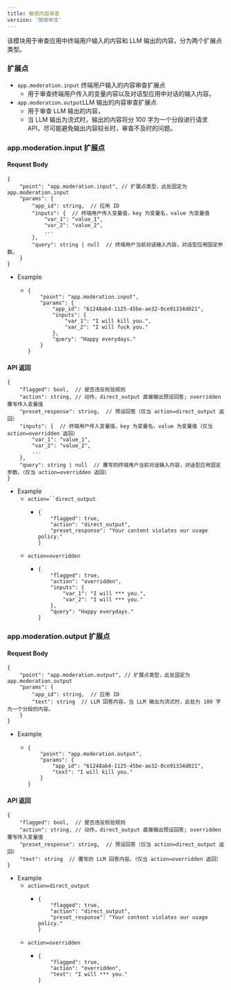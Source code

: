 ```yaml
---
title: 敏感内容审查
version: '简体中文'
---
```


该模块用于审查应用中终端用户输入的内容和 LLM 输出的内容，分为两个扩展点类型。

### 扩展点 <a href="#usercontent-kuo-zhan-dian" id="usercontent-kuo-zhan-dian"></a>

* `app.moderation.input` 终端用户输入的内容审查扩展点
  * 用于审查终端用户传入的变量内容以及对话型应用中对话的输入内容。
* `app.moderation.output`LLM 输出的内容审查扩展点
  * 用于审查 LLM 输出的内容，
  * 当 LLM 输出为流式时，输出的内容将分 100 字为一个分段进行请求 API，尽可能避免输出内容较长时，审查不及时的问题。

### app.moderation.input 扩展点 <a href="#usercontentappmoderationinput-kuo-zhan-dian" id="usercontentappmoderationinput-kuo-zhan-dian"></a>

#### Request Body <a href="#user-content-request-body" id="user-content-request-body"></a>

```
{
    "point": "app.moderation.input", // 扩展点类型，此处固定为 app.moderation.input
    "params": {
        "app_id": string,  // 应用 ID
        "inputs": {  // 终端用户传入变量值，key 为变量名，value 为变量值
            "var_1": "value_1",
            "var_2": "value_2",
            ...
        },
        "query": string | null  // 终端用户当前对话输入内容，对话型应用固定参数。
    }
}
```

* Example
  * ```
    {
        "point": "app.moderation.input",
        "params": {
            "app_id": "61248ab4-1125-45be-ae32-0ce91334d021",
            "inputs": {
                "var_1": "I will kill you.",
                "var_2": "I will fuck you."
            },
            "query": "Happy everydays."
        }
    }
    ```

#### API 返回 <a href="#usercontentapi-fan-hui" id="usercontentapi-fan-hui"></a>

```
{
    "flagged": bool,  // 是否违反校验规则
    "action": string, // 动作，direct_output 直接输出预设回答; overridden 覆写传入变量值
    "preset_response": string,  // 预设回答（仅当 action=direct_output 返回）
    "inputs": {  // 终端用户传入变量值，key 为变量名，value 为变量值（仅当 action=overridden 返回）
        "var_1": "value_1",
        "var_2": "value_2",
        ...
    },
    "query": string | null  // 覆写的终端用户当前对话输入内容，对话型应用固定参数。（仅当 action=overridden 返回）
}
```

* Example
  * `action=``direct_output`
    * ```
      {
          "flagged": true,
          "action": "direct_output",
          "preset_response": "Your content violates our usage policy."
      }
      ```
  * `action=overridden`
    * ```
      {
          "flagged": true,
          "action": "overridden",
          "inputs": {
              "var_1": "I will *** you.",
              "var_2": "I will *** you."
          },
          "query": "Happy everydays."
      }
      ```

### app.moderation.output 扩展点 <a href="#usercontentappmoderationoutput-kuo-zhan-dian" id="usercontentappmoderationoutput-kuo-zhan-dian"></a>

#### Request Body <a href="#user-content-request-body-1" id="user-content-request-body-1"></a>

```
{
    "point": "app.moderation.output", // 扩展点类型，此处固定为 app.moderation.output
    "params": {
        "app_id": string,  // 应用 ID
        "text": string  // LLM 回答内容。当 LLM 输出为流式时，此处为 100 字为一个分段的内容。
    }
}
```

* Example
  * ```
    {
        "point": "app.moderation.output",
        "params": {
            "app_id": "61248ab4-1125-45be-ae32-0ce91334d021",
            "text": "I will kill you."
        }
    }
    ```

#### API 返回 <a href="#usercontentapi-fan-hui-1" id="usercontentapi-fan-hui-1"></a>

```
{
    "flagged": bool,  // 是否违反校验规则
    "action": string, // 动作，direct_output 直接输出预设回答; overridden 覆写传入变量值
    "preset_response": string,  // 预设回答（仅当 action=direct_output 返回）
    "text": string  // 覆写的 LLM 回答内容。（仅当 action=overridden 返回）
}
```

* Example
  * `action=direct_output`
    * ```
      {
          "flagged": true,
          "action": "direct_output",
          "preset_response": "Your content violates our usage policy."
      }
      ```
  * `action=overridden`
    * ```
      {
          "flagged": true,
          "action": "overridden",
          "text": "I will *** you."
      }
      ```
